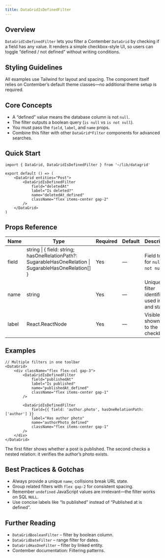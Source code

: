 ```yaml
---
title: DataGridIsDefinedFilter
---
```


<!-- Edited by human: false -->
<!-- Examples count: 2 -->
<!-- Source examples: 1 -->
<!-- Playground examples: 1 -->
<!-- External examples: 0 -->
<!-- Import examples: 1 -->

## Overview
`DataGridIsDefinedFilter` lets you filter a Contember `DataGrid` by checking if a field has any value.
It renders a simple checkbox-style UI, so users can toggle “defined / not defined” without writing conditions.

## Styling Guidelines
All examples use Tailwind for layout and spacing.
The component itself relies on Contember’s default theme classes—no additional theme setup is required.

## Core Concepts
- A “defined” value means the database column is not `null`.
- The filter outputs a boolean query (`is null` vs `is not null`).
- You must pass the `field`, `label`, and `name` props.
- Combine this filter with other `DataGrid*Filter` components for advanced searches.

## Quick Start
```tsx
import { DataGrid, DataGridIsDefinedFilter } from '~/lib/datagrid'

export default () => (
	<DataGrid entities="Post">
		<DataGridIsDefinedFilter
			field="deletedAt"
			label="Is deleted?"
			name="deletedAt_defined"
			className="flex items-center gap-2"
		/>
	</DataGrid>
)
```

## Props Reference
| Name | Type | Required | Default | Description |
|------|------|----------|---------|-------------|
| field | string &#124; { field: string; hasOneRelationPath?: SugarableHasOneRelation &#124; SugarableHasOneRelation[] } | Yes | — | Field to test for `null` vs `not null`. |
| name | string | Yes | — | Unique filter identifier used in URL and state. |
| label | React.ReactNode | Yes | — | Visible label shown next to the checkbox. |


## Examples
```tsx
// Multiple filters in one toolbar
<DataGrid>
	<div className="flex flex-col gap-3">
		<DataGridIsDefinedFilter
			field="publishedAt"
			label="Is published"
			name="publishedAt_defined"
			className="flex items-center gap-1"
		/>

		<DataGridIsDefinedFilter
			field={{ field: 'author.photo', hasOneRelationPath: ['author'] }}
			label="Has author photo"
			name="authorPhoto_defined"
			className="flex items-center gap-1"
		/>
	</div>
</DataGrid>
```
The first filter shows whether a post is published.
The second checks a nested relation: it verifies the author’s photo exists.

## Best Practices & Gotchas
- Always provide a unique `name`; collisions break URL state.
- Group related filters with `flex gap-2` for consistent spacing.
- Remember `undefined` JavaScript values are irrelevant—the filter works on SQL `NULL`.
- Use concise labels like “Is published” instead of “Published at is defined”.

## Further Reading
- `DataGridBooleanFilter` – filter by boolean column.
- `DataGridDateFilter` – range filter for dates.
- `DataGridHasOneFilter` – filter by linked entity.
- Contember documentation: Filtering patterns.

<!-- End of Generated Documentation -->
